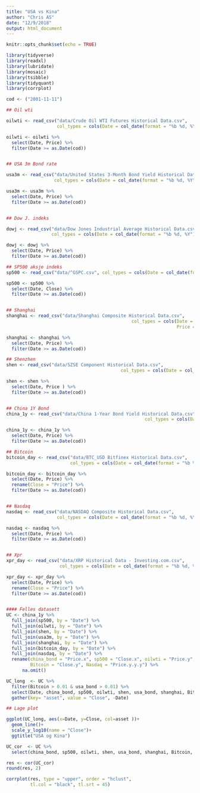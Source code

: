```yaml
---
title: "USA vs Kina"
author: "Chris AS"
date: "12/9/2018"
output: html_document
---
```


```r
knitr::opts_chunk$set(echo = TRUE)

library(tidyverse)
library(readxl)
library(lubridate)
library(mosaic)
library(tsibble)
library(tidyquant)
library(corrplot)

```




```r

cod <- ("2001-11-11")

## Oil wti 

oilwti <- read_csv("data/Crude Oil WTI Futures Historical Data.csv", 
                   col_types = cols(Date = col_date(format = "%b %d, %Y")))

oilwti <- oilwti %>%
  select(Date, Price) %>%
  filter(Date >= as.Date(cod))


## USA 3m Bond rate

usa3m <- read_csv("data/United States 3-Month Bond Yield Historical Data.csv", 
                  col_types = cols(Date = col_date(format = "%b %d, %Y")))

usa3m <- usa3m %>%
  select(Date, Price) %>%
  filter(Date >= as.Date(cod))


## Dow J. indeks 

dowj <- read_csv("data/Dow Jones Industrial Average Historical Data.csv",
                 col_types = cols(Date = col_date(format = "%b %d, %Y")))

dowj <- dowj %>%
  select(Date, Price) %>%
  filter(Date >= as.Date(cod))

## SP500 aksje indeks 
sp500 <- read_csv("data/^GSPC.csv", col_types = cols(Date = col_date(format = "%Y-%m-%d")))

sp500 <- sp500 %>%  
  select(Date, Close) %>%
  filter(Date >= as.Date(cod))


## Shanghai
shanghai <- read_csv("data/Shanghai Composite Historical Data.csv", 
                                               col_types = cols(Date = col_date(format = "%b %d, %Y"), 
                                                                Price = col_number()))

shanghai <- shanghai %>%
  select(Date, Price) %>%
  filter(Date >= as.Date(cod))

## Shenzhen 
shen <- read_csv("data/SZSE Component Historical Data.csv", 
                                           col_types = cols(Date = col_date(format = "%b %d, %Y")))

shen <- shen %>%
  select(Date, Price ) %>%
  filter(Date >= as.Date(cod))


## China 1Y Bond 
china_1y <- read_csv("data/China 1-Year Bond Yield Historical Data.csv", 
                                                    col_types = cols(Date = col_date(format = "%b %d, %Y")))

china_1y <- china_1y %>%
  select(Date, Price) %>%
  filter(Date >= as.Date(cod))

## Bitcoin 
bitcoin_day <- read_csv("data/BTC_USD Bitfinex Historical Data.csv", 
                        col_types = cols(Date = col_date(format = "%b %d, %Y")))

bitcoin_day <- bitcoin_day %>%
  select(Date, Price) %>%
  rename(Close = "Price") %>%
  filter(Date >= as.Date(cod))  


## Nasdaq 
nasdaq <- read_csv("data/NASDAQ Composite Historical Data.csv", 
                   col_types = cols(Date = col_date(format = "%b %d, %Y")))

nasdaq <- nasdaq %>%
  select(Date, Price) %>%
  filter(Date >= as.Date(cod))


## Xpr 
xpr_day <- read_csv("data/XRP Historical Data - Investing.com.csv", 
                    col_types = cols(Date = col_date(format = "%b %d, %Y")))

xpr_day <- xpr_day %>%
  select(Date, Price) %>%
  rename(Close = "Price") %>%
  filter(Date >= as.Date(cod))  


#### Felles datasett 
UC <- china_1y %>%
  full_join(sp500, by = "Date") %>% 
  full_join(oilwti, by = "Date") %>%
  full_join(shen, by = "Date") %>%
  full_join(usa3m, by = "Date") %>%
  full_join(shanghai, by = "Date") %>%
  full_join(bitcoin_day, by = "Date") %>% 
  full_join(nasdaq, by = "Date") %>%
  rename(china_bond = "Price.x", sp500 = "Close.x", oilwti = "Price.y", shen = "Price.x.x", usa_bond = "Price.y.y", shanghai = "Price.x.x.x",
         Bitcoin = "Close.y", Nasdaq = "Price.y.y.y") %>% 
      na.omit()

```



```r

UC_long  <- UC %>% 
  filter(Bitcoin > 0.01 & usa_bond > 0.01) %>% 
  select(Date, china_bond, sp500, oilwti, shen, usa_bond, shanghai, Bitcoin, Nasdaq) %>%
  gather(key= "asset", value = "Close", -Date)

## Lage plot 

ggplot(UC_long, aes(x=Date, y=Close, col=asset ))+
  geom_line()+
  scale_y_log10(name = "Close")+
  ggtitle("USA og Kina") 

```

```r

UC_cor  <- UC %>% 
  select(china_bond, sp500, oilwti, shen, usa_bond, shanghai, Bitcoin, Nasdaq)

res <- cor(UC_cor)
round(res, 2)

corrplot(res, type = "upper", order = "hclust", 
         tl.col = "black", tl.srt = 45)

```


```r

```

